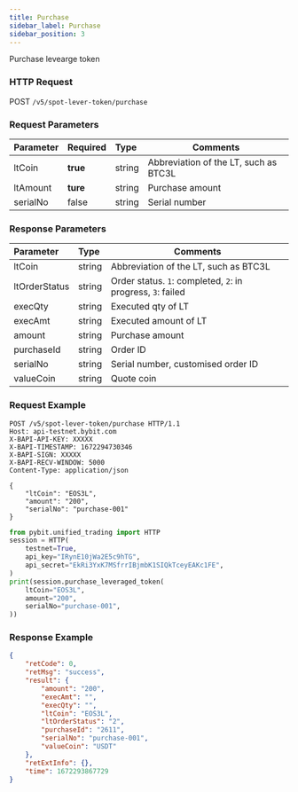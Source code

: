 ```yaml
---
title: Purchase
sidebar_label: Purchase
sidebar_position: 3
---
```

Purchase levearge token

### HTTP Request
POST `/v5/spot-lever-token/purchase`

### Request Parameters
| Parameter | Required | Type | Comments|
|:----- |:-------|:-----|------ |
|ltCoin |**true** |string |Abbreviation of the LT, such as BTC3L|
|ltAmount |**ture** |string	|Purchase amount|
|serialNo |false |string |Serial number|

### Response Parameters
| Parameter | Type | Comments|
|:----- |:-----|----- |
|ltCoin |string |Abbreviation of the LT, such as BTC3L |
|ltOrderStatus |string |Order status. `1`: completed, `2`: in progress, `3`: failed |
|execQty |string |Executed qty of LT |
|execAmt |string |Executed amount of LT |
|amount	|string	|Purchase amount |
|purchaseId	|string	|Order ID |
|serialNo |string |Serial number, customised order ID |
|valueCoin |string |Quote coin |

### Request Example

<Tabs groupId="programming-languages">
<TabItem value="http" label="HTTP">

```http
POST /v5/spot-lever-token/purchase HTTP/1.1
Host: api-testnet.bybit.com
X-BAPI-API-KEY: XXXXX
X-BAPI-TIMESTAMP: 1672294730346
X-BAPI-SIGN: XXXXX
X-BAPI-RECV-WINDOW: 5000
Content-Type: application/json

{
    "ltCoin": "EOS3L",
    "amount": "200",
    "serialNo": "purchase-001"
}
```

</TabItem>
<TabItem value="python" label="Python">

```python
from pybit.unified_trading import HTTP
session = HTTP(
    testnet=True,
    api_key="IRynE10jWa2E5c9hTG",
    api_secret="EkRi3YxK7MSfrrIBjmbK1SIQkTceyEAKc1FE",
)
print(session.purchase_leveraged_token(
    ltCoin="EOS3L",
    amount="200",
    serialNo="purchase-001",
))
```

</TabItem>
</Tabs>

### Response Example

```json
{
    "retCode": 0,
    "retMsg": "success",
    "result": {
        "amount": "200",
        "execAmt": "",
        "execQty": "",
        "ltCoin": "EOS3L",
        "ltOrderStatus": "2",
        "purchaseId": "2611",
        "serialNo": "purchase-001",
        "valueCoin": "USDT"
    },
    "retExtInfo": {},
    "time": 1672293867729
}
```
